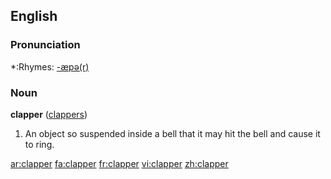 ==English==

===Pronunciation===
*:Rhymes: [[Rhymes:English:-æpə(r)|-æpə(r)]]

===Noun===
'''clapper''' ([[clappers]])

# An object so suspended inside a bell that it may hit the bell and cause it to ring.

[[ar:clapper]]
[[fa:clapper]]
[[fr:clapper]]
[[vi:clapper]]
[[zh:clapper]]